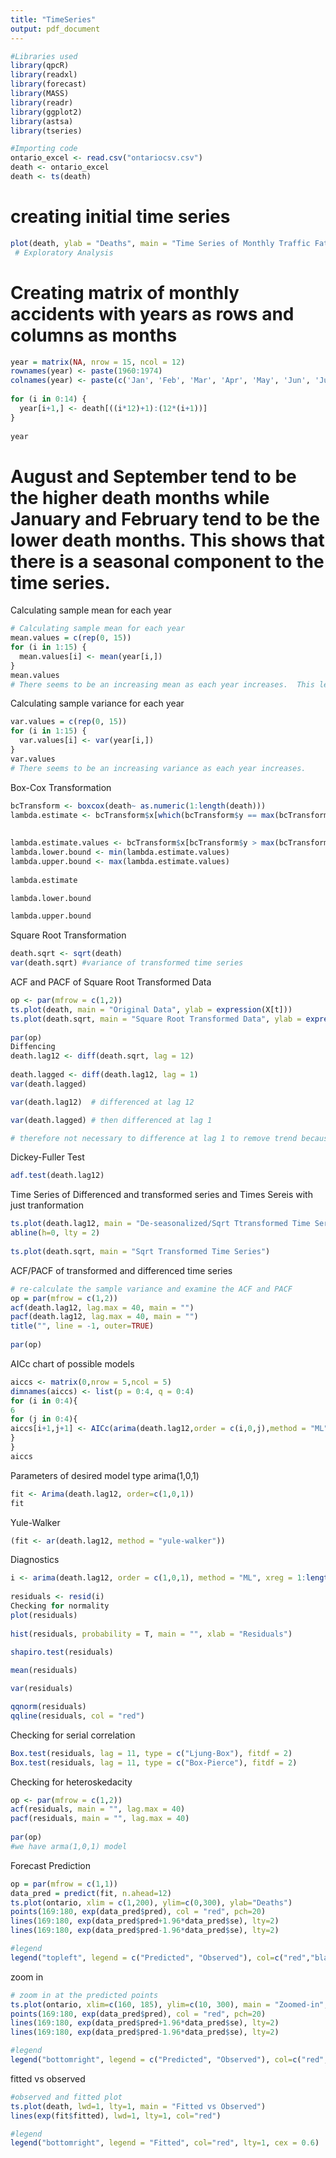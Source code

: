 ---
title: "TimeSeries"
output: pdf_document
---
```{r}
#Libraries used
library(qpcR)
library(readxl)
library(forecast)
library(MASS)
library(readr)
library(ggplot2)
library(astsa)
library(tseries)
```

```{r}
#Importing code
ontario_excel <- read.csv("ontariocsv.csv")
death <- ontario_excel
death <- ts(death)
```


# creating initial time series
```{r}
plot(death, ylab = "Deaths", main = "Time Series of Monthly Traffic Fatalities in Ontario", col = "blue")
 # Exploratory Analysis
```
 
# Creating matrix of monthly accidents with years as rows and columns as months
 
 
```{r} 
year = matrix(NA, nrow = 15, ncol = 12)
rownames(year) <- paste(1960:1974)
colnames(year) <- paste(c('Jan', 'Feb', 'Mar', 'Apr', 'May', 'Jun', 'Jul', 'Aug', 'Sep', 'Oct', 'Nov', 'Dec'))
 
for (i in 0:14) {
  year[i+1,] <- death[((i*12)+1):(12*(i+1))]
}
 
year
```

# August and September tend to be the higher death months while January and February tend to be the lower death months.  This shows that there is a seasonal component to the time series.

Calculating sample mean for each year
```{r}
# Calculating sample mean for each year
mean.values = c(rep(0, 15))
for (i in 1:15) {
  mean.values[i] <- mean(year[i,])
}
mean.values
# There seems to be an increasing mean as each year increases.  This leads us to believe that there is a trend in the time series.
```

Calculating sample variance for each year
```{r}
var.values = c(rep(0, 15))
for (i in 1:15) {
  var.values[i] <- var(year[i,])
}
var.values
# There seems to be an increasing variance as each year increases.
```
Box-Cox Transformation
```{r}
bcTransform <- boxcox(death~ as.numeric(1:length(death)))
lambda.estimate <- bcTransform$x[which(bcTransform$y == max(bcTransform$y))]
 
 
lambda.estimate.values <- bcTransform$x[bcTransform$y > max(bcTransform$y) - 1/2 * qchisq(.95,1)] # Values above 95% CI line
lambda.lower.bound <- min(lambda.estimate.values)
lambda.upper.bound <- max(lambda.estimate.values)
 
lambda.estimate

lambda.lower.bound

lambda.upper.bound
```

Square Root Transformation
```{r}
death.sqrt <- sqrt(death)
var(death.sqrt) #variance of transformed time series
```

ACF and PACF of Square Root Transformed Data
```{r}
op <- par(mfrow = c(1,2))
ts.plot(death, main = "Original Data", ylab = expression(X[t]))
ts.plot(death.sqrt, main = "Square Root Transformed Data", ylab = expression(Y[t]))
 
par(op)
Diffencing
death.lag12 <- diff(death.sqrt, lag = 12)
 
death.lagged <- diff(death.lag12, lag = 1)
var(death.lagged)

var(death.lag12)  # differenced at lag 12

var(death.lagged) # then differenced at lag 1

# therefore not necessary to difference at lag 1 to remove trend because it increases variance
```

Dickey-Fuller Test
```{r}
adf.test(death.lag12)
```

Time Series of Differenced and transformed series and Times Sereis with just tranformation
```{r}
ts.plot(death.lag12, main = "De-seasonalized/Sqrt Ttransformed Time Series", ylab = expression(nabla^{12}~nabla~Y[t]))
abline(h=0, lty = 2)
 
ts.plot(death.sqrt, main = "Sqrt Transformed Time Series")
```

ACF/PACF of transformed and differenced time series
```{r}
# re-calculate the sample variance and examine the ACF and PACF
op = par(mfrow = c(1,2))
acf(death.lag12, lag.max = 40, main = "")
pacf(death.lag12, lag.max = 40, main = "")
title("", line = -1, outer=TRUE)
 
par(op)
```


AICc chart of possible models
```{r}
aiccs <- matrix(0,nrow = 5,ncol = 5)
dimnames(aiccs) <- list(p = 0:4, q = 0:4)
for (i in 0:4){
6
for (j in 0:4){
aiccs[i+1,j+1] <- AICc(arima(death.lag12,order = c(i,0,j),method = "ML"))
}
}
aiccs
```

Parameters of desired model type arima(1,0,1)
```{r}
fit <- Arima(death.lag12, order=c(1,0,1))
fit
```

Yule-Walker
```{r}
(fit <- ar(death.lag12, method = "yule-walker"))
```

Diagnostics
```{r}
i <- arima(death.lag12, order = c(1,0,1), method = "ML", xreg = 1:length(death.lag12))
 
residuals <- resid(i)
Checking for normality
plot(residuals)
 
hist(residuals, probability = T, main = "", xlab = "Residuals")
 
shapiro.test(residuals)

mean(residuals)

var(residuals)

qqnorm(residuals)
qqline(residuals, col = "red")
```

Checking for serial correlation
```{r}
Box.test(residuals, lag = 11, type = c("Ljung-Box"), fitdf = 2)
Box.test(residuals, lag = 11, type = c("Box-Pierce"), fitdf = 2)
```

Checking for heteroskedacity
```{r}
op <- par(mfrow = c(1,2))
acf(residuals, main = "", lag.max = 40)
pacf(residuals, main = "", lag.max = 40)
 
par(op)
#we have arma(1,0,1) model
```

Forecast Prediction 
```{r}
op = par(mfrow = c(1,1))
data_pred = predict(fit, n.ahead=12)
ts.plot(ontario, xlim = c(1,200), ylim=c(0,300), ylab="Deaths")
points(169:180, exp(data_pred$pred), col = "red", pch=20)
lines(169:180, exp(data_pred$pred+1.96*data_pred$se), lty=2)
lines(169:180, exp(data_pred$pred-1.96*data_pred$se), lty=2)

#legend
legend("topleft", legend = c("Predicted", "Observed"), col=c("red","black"), lty=1, cex = 0.7)
```

zoom in
```{r}
# zoom in at the predicted points
ts.plot(ontario, xlim=c(160, 185), ylim=c(10, 300), main = "Zoomed-in", ylab = "Deaths")
points(169:180, exp(data_pred$pred), col = "red", pch=20)
lines(169:180, exp(data_pred$pred+1.96*data_pred$se), lty=2)
lines(169:180, exp(data_pred$pred-1.96*data_pred$se), lty=2)

#legend
legend("bottomright", legend = c("Predicted", "Observed"), col=c("red","black"), lty=1, cex = 0.7)
```

fitted vs observed
```{r}
#observed and fitted plot
ts.plot(death, lwd=1, lty=1, main = "Fitted vs Observed")
lines(exp(fit$fitted), lwd=1, lty=1, col="red")

#legend
legend("bottomright", legend = "Fitted", col="red", lty=1, cex = 0.6)
```
